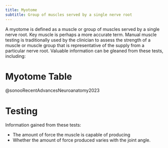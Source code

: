 ```yaml
---
title: Myotome
subtitle: Group of muscles served by a single nerve root
---
```



A myotome is defined as a muscle or group of muscles served by a single nerve root.
Key muscle is perhaps a more accurate term. 
Manual muscle testing is traditionally used by the clinician to assess the strength of a muscle or muscle group that is representative of the supply from a particular nerve root. 
Valuable information can be gleaned from these tests, including:

# Myotome Table

@sonooRecentAdvancesNeuroanatomy2023 

# Testing

Information gained from these tests:

- The amount of force the muscle is capable of producing 
- Whether the amount of force produced varies with the joint angle.


